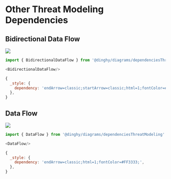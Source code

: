 
# Other Threat Modeling Dependencies


## Bidirectional Data Flow

<Tabs>
  <TabItem value="Preview">

![](./bidirectional-data-flow.png#drawio)

  </TabItem>
  <TabItem value="Usage">
    
```js
import { BidirectionalDataFlow } from '@dinghy/diagrams/dependenciesThreatModeling'

<BidirectionalDataFlow/>
```

  </TabItem>
  <TabItem value="Definition">
    
```js
{
  _style: {
    dependency: 'endArrow=classic;startArrow=classic;html=1;fontColor=#FF3333;',
  },
}
```

  </TabItem>
</Tabs>


## Data Flow

<Tabs>
  <TabItem value="Preview">

![](./data-flow.png#drawio)

  </TabItem>
  <TabItem value="Usage">
    
```js
import { DataFlow } from '@dinghy/diagrams/dependenciesThreatModeling'

<DataFlow/>
```

  </TabItem>
  <TabItem value="Definition">
    
```js
{
  _style: {
    dependency: 'endArrow=classic;html=1;fontColor=#FF3333;',
  },
}
```

  </TabItem>
</Tabs>

